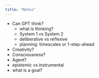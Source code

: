 ```yaml
---
title: "Notes"
---
```


- Can GPT think?
  - what is thinking?
  - System 1 vs System 2
  - deliberative vs reflexive
  - planning: timescales or 1-step-ahead
- Creativity?
- Consciousness?
- Agent?
- epistemic vs instrumental
- what is a goal?
